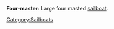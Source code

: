 {{Orphan|August 2006}} 
{{context}}
{{unreferenced||date=June 2006}}
'''Four-master''': Large four masted [[sailboat]].

[[Category:Sailboats]]


{{ship-type-stub}}